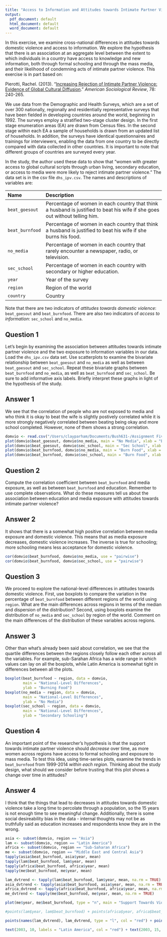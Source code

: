 ```yaml
---
title: "Access to Information and Attitudes towards Intimate Partner Violence"
output:
  pdf_document: default
  html_document: default
  word_document: default
---
```


In this exercise, we examine cross-national differences in attitudes towards domestic violence and access to information. We explore the hypothesis that there is an association at an aggregate level between the extent to which individuals in a country have access to knowledge and new information, both through formal schooling and through the mass media, and their likelihood of condemning acts of intimate partner violence.  This exercise is in part based on: 

Pierotti, Rachel. (2013). "[Increasing Rejection of Intimate Partner Violence: Evidence of Global Cultural Diffusion](http://dx.doi.org/10.1177/0003122413480363)." *American Sociological Review*, 78: 240-265. 

We use data from the Demographic and Health Surveys, which are a set of over 300 nationally, regionally and residentially representative surveys that have been fielded in developing countries around the world, beginning in 1992. The surveys employ a stratified two-stage cluster design. In the first stage enumeration areas (EA) are drawn from Census files. In the second stage within each EA a sample of households is drawn from an updated list of households. In addition, the surveys have identical questionnaires and trainings for interviewers, enabling the data from one country to be directly compared with data collected in other countries. It is important to note that different groups of countries are surveyed every year. 

In the study, the author used these data to show that "women with greater access to global cultural scripts through urban living, secondary education, or access to media were more likely to reject intimate partner violence." The data set is in the csv file `dhs_ipv.csv`. The names and descriptions of variables are:

-------------------------------------------------------------------------------
Name             Description
---------------- ---------------------------------------------------------
`beat_goesout`   Percentage of women in each country that think a husband is justified to beat his wife if she goes                     out without telling him. 

`beat_burnfood`  Percentage of women in each country that think a husband is justified to beat his wife if she burns                    his food.  

`no_media`       Percentage of women in each country that rarely encounter a newspaper, radio, or television. 

`sec_school`     Percentage of women in each country with secondary or higher education.

`year`           Year of the survey

`region`         Region of the world

`country`        Country
-------------------------------------------------------------------------------


Note that there are two indicators of *attitudes towards domestic violence*: `beat_goesout` and `beat_burnfood`. There are also two indicators of *access to information*: `sec_school` and `no_media`. 

## Question 1

Let's begin by examining the association between attitudes towards intimate partner violence and the two exposure to information variables in our data. Load the `dhs_ipv.csv` data set. Use scatterplots to examine the bivariate relationship between `beat_goesout` and `no_media` as well as between `beat_goesout` and `sec_school`. Repeat these bivariate graphs between `beat_burnfood` and  `no_media`, as well as `beat_burnfood` and `sec_school`. Be sure to add informative axis labels. Briefly interpret these graphs in light of the hypothesis of the study.

## Answer 1
We see that the correlation of people who are not exposed to media and who think it is okay to beat the wife is slightly postively correlated while it is more strongly negatively correlated between beating being okay and more school completed. However, none of them shows a strong correlation.
```r
domvio <- read.csv("/Users/clayparham/Documents/Bush631-/Assignment Five/dhs_ipv.csv")
plot(domvio$beat_goesout, domvio$no_media, main = "No Media", xlab = "Beating Okay if she Goes Out", ylab = "No Media")
plot(domvio$beat_goesout, domvio$sec_school, main = "Sec School", xlab = "Goes Out", ylab = "Secondary School")
plot(domvio$beat_burnfood, domvio$no_media, main = "Burn Food", xlab = "Beating Okay if she Burns Food", ylab = "No Media")
plot(domvio$beat_burnfood, domvio$sec_school, main = "Burn Food", xlab = "Goes Out", ylab = "Secondary School")


```



## Question 2

Compute the correlation coefficient between `beat_burnfood` and media exposure, as well as between `beat_burnfood` and education. Remember to use complete observations. What do these measures tell us about the association between education and media exposure with attitudes towards intimate partner violence?

## Answer 2
It shows that there is a somewhat high positive correlation between media exposure and domestic violence. This means that as media exposure decreases, domestic violence increases. The inverse is true for schooling; more schooling means less acceptance for domestic violence.
```r
cor(domvio$beat_burnfood, domvio$no_media, use = "pairwise")
cor(domvio$beat_burnfood, domvio$sec_school, use = "pairwise")
```



## Question 3

We proceed to explore the national-level differences in attitudes towards domestic violence. First, use boxplots to compare the variation in the percentage of `beat_burnfood` between different regions of the world using `region`. What are the main differences across regions in terms of the median and dispersion of the distribution?  Second, using boxplots examine the distribution of `no_media` and `sec_school` by region of the world. Comment on the main differences of the distribution of these variables across regions. 

## Answer 3
Other than what's already been said about correlation, we see that the quartile differences between the regions closely follow each other across all the variables. For example, sub-Sarahan Africa has a wide range in which values can lay on all the boxplots, while Latin America is somewhat tight in differences between all the plots.
```r
boxplot(beat_burnfood ~ region, data = domvio,
        main = "National-Level Differences",
        ylab = "Burning Food")
boxplot(no_media ~ region, data = domvio,
        main = "National-Level Differences",
        ylab = "No Media")
boxplot(sec_school ~ region, data = domvio,
        main = "National-Level Differences",
        ylab = "Secondary Schooling")

```



## Question 4

An important point of the researcher's hypothesis is that the support towards intimate partner violence should *decrease* over time, as more women across regions have access to formal schooling and exposure to mass media. To test this idea, using time-series plots, examine the trends in `beat_burnfood` from 1999-2014 *within each region*. Thinking about the study design, what should we consider before trusting that this plot shows a change over time in attitudes?  

## Answer 4
I think that the things that lead to decreases in attitudes towards domestic violence take a long time to percolate through a population, so the 15 years is not enough time to see meaningful change. Additionally, there is some social desireability bias in the data - internal thoughts may not be as truthfully said as education increases and respondents know they are in the wrong.
```r

asia <- subset(domvio, region == "Asia")
lam <- subset(domvio, region == "Latin America")
africa <- subset(domvio, region == "Sub-Saharan Africa")
me <- subset(domvio, region == "Middle East and Central Asia")
tapply(asia$beat_burnfood, asia$year, mean)
tapply(lam$beat_burnfood, lam$year, mean)
tapply(africa$beat_burnfood, africa$year, mean)
tapply(me$beat_burnfood, me$year, mean)

lam_dvtrend <- tapply(lam$beat_burnfood, lam$year, mean, na.rm = TRUE)
asia_dvtrend <- tapply(asia$beat_burnfood, asia$year, mean, na.rm = TRUE)
africa_dvtrend <- tapply(africa$beat_burnfood, africa$year, mean, na.rm = TRUE)
me_dvtrend <- tapply(me$beat_burnfood, me$year, mean, na.rm = TRUE)

plot(me$year, me$beat_burnfood, type = "n", main = "Support Towards Violence Over Time", ylab = "Violence Okay", xlab = "Time")

#points(lam$year, lam$beat_burnfood) + points(africa$year, africa$beat_burnfood) + points(asia$year, asia$beat_burnfood) +  

points(names(lam_dvtrend), lam_dvtrend, type = "l", col = "red") + points(names(asia_dvtrend), asia_dvtrend, type = "l", col = "blue") + points(names(me_dvtrend), me_dvtrend, type = "l", col = "dark green") + points(names(africa_dvtrend), africa_dvtrend, type = "l", col = "gold")

text(2003, 10, labels = "Latin America", col = "red") + text(2003, 15, labels = "Middle East", col = "green") + text(2001, 20, labels = "Africa", col = "gold") + text(2003, 5, labels = "Asia", col = "blue")


```


